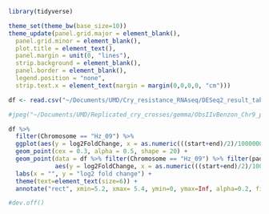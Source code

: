 ```r
library(tidyverse)

theme_set(theme_bw(base_size=10))
theme_update(panel.grid.major = element_blank(),
  panel.grid.minor = element_blank(), 
  plot.title = element_text(),
  panel.margin = unit(0, "lines"),
  strip.background = element_blank(),
  panel.border = element_blank(),
  legend.position = "none", 
  strip.text.x = element_text(margin = margin(0,0,0,0, "cm")))
```


```r
df <- read.csv("~/Documents/UMD/Cry_resistance_RNAseq/DESeq2_result_table_lfc_ObsIIvBenz.csv")
```

```r
#jpeg("~/Documents/UMD/Replicated_cry_crosses/gemma/ObsIIvBenzon_Chr9_plot.jpg", width = 12, height = 3, units = "cm", res = 700)

df %>%
  filter(Chromosome == "Hz_09") %>%
  ggplot(aes(y = log2FoldChange, x = as.numeric(((start+end)/2)/1000000))) +
  geom_point(cex = 0.3, alpha = 0.5, shape = 20) +
  geom_point(data = df %>% filter(Chromosome == "Hz_09") %>% filter(padj < 0.01),
             aes(y = log2FoldChange, x = as.numeric(((start+end)/2)/1000000)), cex = 0.3, color= "red", shape = 20) +
  labs(x = "", y = "log2 fold change") +
  theme(text=element_text(size=6)) + 
  annotate("rect", xmin=5.2, xmax= 5.4, ymin=0, ymax=Inf, alpha=0.2, fill="blue") 

#dev.off()
```


